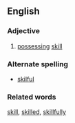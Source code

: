 ==English==
===Adjective===
# [[possessing]] [[skill]]

===Alternate spelling===
*[[skilful]]

===Related words===
[[skill]], [[skilled]], [[skillfully]]